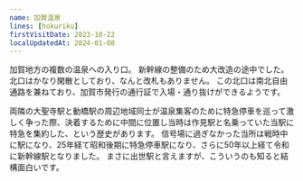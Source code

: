 ```yaml
---
name: 加賀温泉
lines: [hokuriku]
firstVisitDate: 2023-10-22
localUpdatedAt: 2024-01-08
---
```


加賀地方の複数の温泉への入り口。
新幹線の整備のため大改造の途中でした。
北口はかなり閑散としており、なんと改札もありません。
この北口は南北自由通路を兼ねており、加賀市発行の通行証で入場・通り抜けができるようです。

両隣の大聖寺駅と動橋駅の周辺地域同士が温泉集客のために特急停車を巡って激しく争った際、決着するために中間に位置し当時は作見駅と名乗っていた当駅に特急を集約した、という歴史があります。
信号場に過ぎなかった当所は戦時中に駅になり、25年経て昭和後期に特急停車駅になり、さらに50年以上経て令和に新幹線駅となりました。
まさに出世駅と言えますが、こういうのも知ると結構面白いです。
